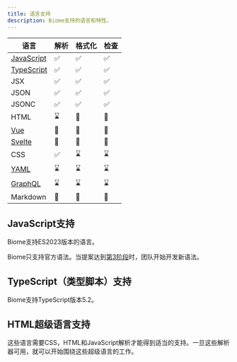 ```yaml
---
title: 语言支持
description: Biome支持的语言和特性。
---
```


| 语言 | 解析 | 格式化 | 检查 |
| --- | ---- | ----- | --- |
| [JavaScript](#javascript-support) | <span aria-label="支持" role="img">✅</span> | <span aria-label="支持" role="img">✅</span> | <span aria-label="支持" role="img">✅</span> |
| [TypeScript](#typescript-support) | <span aria-label="支持" role="img">✅</span> | <span aria-label="支持" role="img">✅</span> | <span aria-label="支持" role="img">✅</span> |
| JSX | <span aria-label="支持" role="img">✅</span> | <span aria-label="支持" role="img">✅</span> | <span aria-label="支持" role="img">✅</span> |
| JSON | <span aria-label="支持" role="img">✅</span> | <span aria-label="支持" role="img">✅</span> | <span aria-label="支持" role="img">✅</span> |
| JSONC | <span aria-label="支持" role="img">✅</span> | <span aria-label="支持" role="img">✅</span> | <span aria-label="支持" role="img">✅</span> |
| HTML | <span aria-label="不在进行中" role="img">⌛️</span> | <span aria-label="不在进行中" role="img">🚫</span> | <span aria-label="不在进行中" role="img">🚫</span> |
| [Vue](#html-super-languages-support) | <span aria-label="不在进行中" role="img">🚫</span> | <span aria-label="不在进行中" role="img">🚫</span> | <span aria-label="不在进行中" role="img">🚫</span> |
| [Svelte](#html-super-languages-support) | <span aria-label="不在进行中" role="img">🚫</span> | <span aria-label="不在进行中" role="img">🚫</span> | <span aria-label="不在进行中" role="img">🚫</span> |
| CSS | <span aria-label="正在进展中" role="img">✅️</span> | <span aria-label="正在进展中" role="img">⌛️</span> | <span aria-label="不在进行中" role="img">⌛️</span> |
| [YAML](https://github.com/biomejs/biome/issues/2365) | <span aria-label="不在进行中" role="img">⌛️</span> | <span aria-label="不在进行中" role="img">⌛️</span> | <span aria-label="不在进行中" role="img">⌛️</span> |
| [GraphQL](https://github.com/biomejs/biome/issues/1927) | <span aria-label="不在进行中" role="img">⌛️</span> | <span aria-label="不在进行中" role="img">⌛️</span> | <span aria-label="不在进行中" role="img">⌛️</span> |
| Markdown | <span aria-label="不在进行中" role="img">🚫</span> | <span aria-label="不在进行中" role="img">🚫</span> | <span aria-label="不在进行中" role="img">🚫</span> |

## JavaScript支持

Biome支持ES2023版本的语言。

Biome只支持官方语法。当提案达到[第3阶段](https://github.com/tc39/proposals#stage-3)时，团队开始开发新语法。

## TypeScript（类型脚本）支持

Biome支持TypeScript版本5.2。

## HTML超级语言支持

这些语言需要CSS，HTML和JavaScript解析才能得到适当的支持。一旦这些解析器可用，就可以开始围绕这些超级语言的工作。
